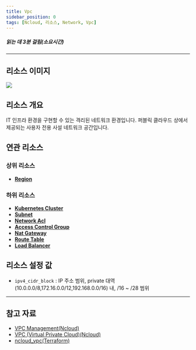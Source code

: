 ```yaml
---
title: Vpc
sidebar_position: 0
tags: [Ncloud, 리소스, Network, Vpc]
---
```





##### 읽는 데 3분 걸림(소요시간)

---

## 리소스 이미지

<img src={icon} />

## 리소스 개요

IT 인프라 환경을 구현할 수 있는 격리된 네트워크 환경입니다. 퍼블릭 클라우드 상에서 제공되는 사용자 전용 사설 네트워크 공간입니다.

## 연관 리소스

### 상위 리소스

-   [**Region**](https://docs.cstudio.app/docs/resource/ncloud/Base/Region)

### 하위 리소스

-   [**Kubernetes Cluster**](https://docs.cstudio.app/docs/resource/ncloud/Container/KubernetesCluster)
-   [**Subnet**](https://docs.cstudio.app/docs/resource/ncloud/Network/Subnet)
-   [**Network Acl**](https://docs.cstudio.app/docs/resource/ncloud/Network/NetworkAcl)
-   [**Access Control Group**](https://docs.cstudio.app/docs/resource/ncloud/Network/AccessControlGroup)
-   [**Nat Gateway**](https://docs.cstudio.app/docs/resource/ncloud/Network/NatGateway)
-   [**Route Table**](https://docs.cstudio.app/docs/resource/ncloud/Network/RouteTable)
-   [**Load Balancer**](https://docs.cstudio.app/docs/resource/ncloud/Network/LoadBalancer)

## 리소스 설정 값

-   `ipv4_cidr_block` : IP 주소 범위, private 대역(10.0.0.0/8,172.16.0.0/12,192.168.0.0/16) 내, /16 ~ /28 범위

---

## 참고 자료

-   [VPC Management(Ncloud)](https://guide.ncloud-docs.com/docs/vpc-manage-vpc)
-   [VPC (Virtual Private Cloud)(Ncloud)](https://www.ncloud.com/product/networking/vpc)
-   [ncloud_vpc(Terraform)](https://registry.terraform.io/providers/NaverCloudPlatform/ncloud/latest/docs/resources/vpc)
